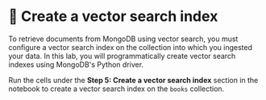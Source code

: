 # 👐 Create a vector search index

To retrieve documents from MongoDB using vector search, you must configure a vector search index on the collection into which you ingested your data. In this lab, you will programmatically create vector search indexes using MongoDB's Python driver.

Run the cells under the **Step 5: Create a vector search index** section in the notebook to create a vector search index on the `books` collection.